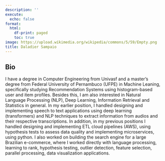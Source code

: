 ```yaml
---
description: ''
execute:
  echo: false
format:
  html:
    df-print: paged
    toc: true
image: https://upload.wikimedia.org/wikipedia/commons/5/59/Empty.png
title: Daladier Sampaio
---
```


## Bio 
I have a degree in Computer Engineering from Univasf and a master's degree from Federal University of Pernambuco (UFPE) in Machine Leaning, specifically studying Recommendation Systems using histogram-based user and item profiles. Besides this, I am also interested in Natural Language Processing (NLP), Deep Learning, Information Retrieval and Statistics in general. In my earlier position, I handled designing and implementing speech to text applications using deep learning (transformers) and NLP techniques to extract information from audios and their respective transcriptions. In addition, in my previous positions I handled designing and implementing ETL cloud pipelines (AWS), using hypothesis tests to assess data quality and implementing microservices, using python. I also worked on building the search engine for a large Brazilian e-commerce, where I worked directly with language processing, learning to rank, hypothesis testing, outlier detection, feature selection, parallel processing, data visualization applications.
